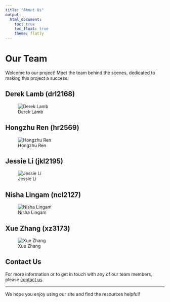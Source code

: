 ```yaml
---
title: "About Us"
output:
  html_document:
    toc: true
    toc_float: true
    theme: flatly
---
```


# Our Team

Welcome to our project! Meet the team behind the scenes, dedicated to making this project a success.

## Derek Lamb (drl2168)

![Derek Lamb]()

## Hongzhu Ren (hr2569)

![Hongzhu Ren](images/tony.jpg)

## Jessie Li (jkl2195) 

![Jessie Li](images/jessie.jpg)

## Nisha Lingam (ncl2127) 

![Nisha Lingam]()

## Xue Zhang (xz3173)

![Xue Zhang](images/xz.jpg)


## Contact Us

For more information or to get in touch with any of our team members, please [contact us](contact.html).

---

We hope you enjoy using our site and find the resources helpful!
